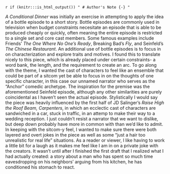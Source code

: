 `r if (knitr:::is_html_output()) "
# Author's Note {-}
"`

*A Conditional Dinner* was initially an exercise in attempting to apply the idea of a bottle episode to a short story. Bottle episodes are commonly used in television when budget constraints necesitate an episode that is able to be produced cheaply or quickly, often meaning the entire episode is restricted to a single set and core cast members. Some famous examples include Friends’ *The One Where No One’s Ready*, Breaking Bad’s *Fly*, and Seinfeld’s *The Chinese Restaurant*. An additional use of bottle episodes is to focus in on characterization and explore traits and motives. I found this to translate nicely to this piece, which is already placed under certain constraints- a word bank, the length, and the requirement to create an arc. To go along with the theme, I wanted the cast of characters to feel like an ensemble that could be part of a sitcom yet be able to focus in on the thoughts of one specific character, in this case our unnamed narrator who serves as the “Anchor” comedic archetype. The inspiration for the premise was the aforementioned Seinfeld episode, although any other similarities are purely coincidental as I haven’t seen the actual episode. Stylistically I would say the piece was heavily influenced by the first half of JD Salinger’s *Raise High the Roof Beam, Carpenters*, in which an ecclectic cast of characters are sandwiched in a car, stuck in traffic, in an attemp to make their way to a wedding reception. I just couldn't resist a narrator that we want to dislike, but deep down probably have more in common with than we’d like to admit. In keeping with the sitcom-y feel, I wanted to make sure there were both layered and overt jokes in the piece as well as some “just a hair too unrealistic for real life” situations. As a reader or viewer, I like having to work a little bit for a laugh as it makes me feel like I am in on a private joke with the creators. It wasn’t until after I finished the first draft that I realized what I had actually created: a story about a man who has spent so much time eavesdropping on his neighbors’ arguing from his kitchen, he has conditioned his stomach to react.

